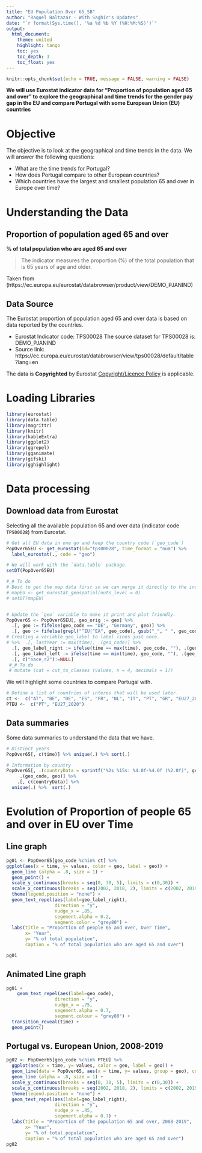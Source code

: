 ```yaml
---
title: "EU Population Over 65_SB"
author: "Raquel Baltazar - With Saghir's Updates"
date: "`r format(Sys.time(), '%a %d %b %Y (%H:%M:%S)')`"
output:
  html_document:
    theme: united
    highlight: tango
    toc: yes
    toc_depth: 3
    toc_float: yes
---
```


```r
knitr::opts_chunk$set(echo = TRUE, message = FALSE, warning = FALSE)
```

**We will use Eurostat indicator data for “Proportion of population aged 65 and over” to explore the geographical and time trends for the gender pay gap in the EU and compare Portugal with some European Union (EU) countries**

# Objective
The objective is to look at the geographical and time trends in the data. We will
answer the following questions:

+ What are the time trends for Portugal?
+ How does Portugal compare to other European countries?
+ Which countries have the largest and smallest population 65 and over in Europe over time?


# Understanding the Data

##  Proportion of population aged 65 and over

**% of total population who are aged 65 and over**

> The indicator measures the proportion (%) of the total population that is 65 years of age and older.

Taken from (https://ec.europa.eu/eurostat/databrowser/product/view/DEMO_PJANIND)

## Data Source 

The Eurostat proportion of population aged 65 and over data is based on data reported by the countries.

+ Eurostat Indicator code: TPS00028
The source dataset for TPS00028 is: DEMO_PJANIND
+ Source link: https://ec.europa.eu/eurostat/databrowser/view/tps00028/default/table?lang=en

The data is **Copyrighted** by Eurostat [Copyright/Licence Policy](http://ec.europa.eu/eurostat/statistics-explained/index.php/Copyright/licence_policy) is applicable.

# Loading Libraries

```r
library(eurostat)
library(data.table)
library(magrittr)
library(knitr)
library(kableExtra)
library(ggplot2)
library(ggrepel)
library(gganimate)
library(gifski)
library(gghighlight)
```

# Data processing

## Download data from Eurostat

Selecting all the available population 65 and over data (indicator code `TPS00028`) from Eurostat.

```r
# Get all EU data in one go and keep the country code (`geo_code`)
PopOver65EU <- get_eurostat(id="tps00028", time_format = "num") %>% 
  label_eurostat(., code = "geo")

# We will work with the `data.table` package.
setDT(PopOver65EU)

#_# To do 
# Best to get the map data first so we can merge it directly to the indicator data.
# mapEU <- get_eurostat_geospatial(nuts_level = 0)
# setDT(mapEU)


# Update the `geo` variable to make it print and plot friendly.
PopOver65 <- PopOver65EU[, geo_orig := geo] %>%
  .[, geo := fifelse(geo_code == "DE", "Germany", geo)] %>%
  .[, geo := fifelse(grepl("^EU|^EA", geo_code), gsub("_", " ", geo_code), geo)] %>% 
# Creating a variable geo_label to label lines just once.
# %>%  .[, lastYear := max(time), .(geo_code)] %>% 
  .[, geo_label_right := ifelse(time == max(time), geo_code, ""), .(geo_code)] %>% 
  .[, geo_label_left := ifelse(time == min(time), geo_code, ""), .(geo_code)] %>% 
  .[, c("nace_r2"):=NULL]
 #_# To do
 # mutate (cat = cut_to_classes (values, n = 4, decimals = 1))
```

We will highlight some countries to compare Portugal with.
```r
# Define a list of countries of interes that will be used later.
ct <-  c("AT", "BE", "DE", "ES", "FR", "NL", "IT", "PT", "GR", "EU27_2020")
PTEU <-  c("PT", "EU27_2020")
```

## Data summaries

Some data summaries to understand the data that we have.

```r
# Distinct years
PopOver65[, c(time)] %>% unique(.) %>% sort(.)

# Information by country
PopOver65[, .(countryData = sprintf("%2s %15s: %4.0f-%4.0f (%2.0f)", geo_code, geo, min(time), max(time), .N)),
     .(geo_code, geo)] %>% 
    .[, c(countryData)] %>% 
  unique(.) %>%  sort(.)
```

# Evolution of Proportion of people 65 and over in EU over Time

## Line graph

```r
pg01 <- PopOver65[geo_code %chin% ct] %>% 
ggplot(aes(x = time, y= values, color = geo, label = geo)) + 
  geom_line (alpha = .8, size = 1) +
  geom_point() +
  scale_y_continuous(breaks = seq(0, 30, 5), limits = c(0,30)) +
  scale_x_continuous(breaks = seq(2002, 2018, 2), limits = c(2002, 2019)) +
  theme(legend.position = "none") + 
  geom_text_repel(aes(label=geo_label_right),
                  direction = "y",
                  nudge_x = .85,
                  segement.alpha = 0.2,
                  segment.color = "grey80") +
  labs(title = "Proportion of people 65 and over, Over Time",
       x= "Year", 
       y= "% of total population",
       caption = "% of total population who are aged 65 and over")

pg01
```

## Animated Line graph

```r
pg01 +
    geom_text_repel(aes(label=geo_code),
                  direction = "y",
                  nudge_x = .75,
                  segement.alpha = 0.7,
                  segment.colour = "grey80") +
  transition_reveal(time) +
  geom_point()
```

## Portugal vs. European Union, 2008-2019

```r
pg02 <- PopOver65[geo_code %chin% PTEU] %>% 
  ggplot(aes(x = time, y= values, color = geo, label = geo)) + 
  geom_line(data = PopOver65, aes(x = time, y= values, group = geo), colour ="grey70", alpha = .5) +
  geom_line (alpha = .8, size = 1) +
  scale_y_continuous(breaks = seq(0, 30, 5), limits = c(0,30)) +
  scale_x_continuous(breaks = seq(2002, 2018, 2), limits = c(2002, 2019)) +
  theme(legend.position = "none") + 
  geom_text_repel(aes(label=geo_label_right),
                  direction = "y",
                  nudge_x = .45,
                  segement.alpha = 0.7) +
  labs(title = "Proportion of the population 65 and over, 2008-2019",
       x= "Year", 
       y= "% of total population",
       caption = "% of total population who are aged 65 and over")
pg02
```